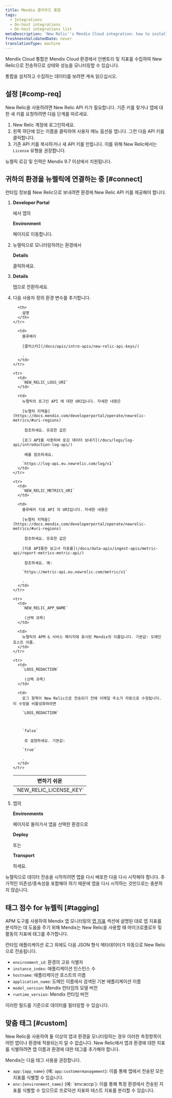 ```yaml
---
title: Mendix 클라우드 통합
tags:
  - Integrations
  - On-host integrations
  - On-host integrations list
metaDescription: 'New Relic''s Mendix Cloud integration: how to install it and configure it, and what data it reports.'
freshnessValidatedDate: never
translationType: machine
---
```


Mendix Cloud 통합은 Mendix Cloud 환경에서 인벤토리 및 지표를 수집하여 New Relic으로 전송하므로 상태와 성능을 모니터링할 수 있습니다.

통합을 설치하고 수집하는 데이터를 보려면 계속 읽으십시오.

## 설정 [#comp-req]

New Relic을 사용하려면 New Relic API 키가 필요합니다. 기존 키를 찾거나 앱에 대한 새 키를 요청하려면 다음 단계를 따르세요.

1. New Relic 계정에 로그인하세요.
2. 왼쪽 하단에 있는 이름을 클릭하여 사용자 메뉴 옵션을 엽니다. 그런 다음 API 키를 클릭합니다.
3. 기존 API 키를 복사하거나 새 API 키를 만듭니다. 이를 위해 New Relic에서는 `License` 유형을 권장합니다.

<Callout variant="important">
  뉴렐릭 로깅 및 인력은 Mendix 9.7 이상에서 지원됩니다.
</Callout>

## 귀하의 환경을 뉴렐릭에 연결하는 중 [#connect]

런타임 정보를 New Relic으로 보내려면 환경에 New Relic API 키를 제공해야 합니다.

1. <DoNotTranslate>**Developer Portal**</DoNotTranslate>

   에서 앱의

   <DoNotTranslate>**Environment**</DoNotTranslate>

   페이지로 이동합니다.

2. 뉴렐릭으로 모니터링하려는 환경에서

   <DoNotTranslate>**Details**</DoNotTranslate>

   클릭하세요.

3. <DoNotTranslate>**Details**</DoNotTranslate>

   탭으로 전환하세요.

4. 다음 사용자 정의 환경 변수를 추가합니다.

   <table>
     <thead>
       <tr>
         <th>
           변하기 쉬운
         </th>

         <th>
           설명
         </th>
       </tr>
     </thead>

     <tbody>
       <tr>
         <td>
           `NEW_RELIC_LICENSE_KEY`
         </td>

         <td>
           블루베리 

           [클러스터](/docs/apis/intro-apis/new-relic-api-keys/)

           .
         </td>
       </tr>

       <tr>
         <td>
           `NEW_RELIC_LOGS_URI`
         </td>

         <td>
           뉴렐릭의 로그인 API 에 대한 URI입니다. 자세한 내용은 

           [뉴렐릭 지역을](https://docs.mendix.com/developerportal/operate/newrelic-metrics/#uri-regions)

            참조하세요. 유효한 값은 

           [로그 API를 사용하여 로깅 데이터 보내기](/docs/logs/log-api/introduction-log-api/)

            예를 참조하세요. 

           `https://log-api.eu.newrelic.com/log/v1`
         </td>
       </tr>

       <tr>
         <td>
           `NEW_RELIC_METRICS_URI`
         </td>

         <td>
           블루베리 지표 API 의 URI입니다. 자세한 내용은 

           [뉴렐릭 지역을](https://docs.mendix.com/developerportal/operate/newrelic-metrics/#uri-regions)

            참조하세요. 유효한 값은 

           [지표 API통한 보고서 지표를](/docs/data-apis/ingest-apis/metric-api/report-metrics-metric-api/)

            참조하세요. 예: 

           `https://metric-api.eu.newrelic.com/metric/v1`

           .
         </td>
       </tr>

       <tr>
         <td>
           `NEW_RELIC_APP_NAME`

            (선택 과목)
         </td>

         <td>
           뉴렐릭의 APM & 서비스 페이지에 표시된 Mendix의 이름입니다. 기본값: 도메인 호스트 이름.
         </td>
       </tr>

       <tr>
         <td>
           `LOGS_REDACTION`

            (선택 과목)
         </td>

         <td>
           로그 항목이 New Relic으로 전송되기 전에 이메일 주소가 자동으로 수정됩니다. 이 수정을 비활성화하려면 

           `LOGS_REDACTION`

    

           `false`

            로 설정하세요. 기본값: 

           `true`

           .
         </td>
       </tr>
     </tbody>
   </table>

5. 앱의

   <DoNotTranslate>**Environments**</DoNotTranslate>

   페이지로 돌아가서 앱을 선택한 환경으로

   <DoNotTranslate>**Deploy**</DoNotTranslate>

   또는

   <DoNotTranslate>**Transport**</DoNotTranslate>

   하세요.

<Callout variant="important">
  뉴렐릭으로 데이터 전송을 시작하려면 앱을 다시 배포한 다음 다시 시작해야 합니다. 추가적인 의존성/종속성을 포함해야 하기 때문에 앱을 다시 시작하는 것만으로는 충분하지 않습니다.
</Callout>

## 태그 점수 for 뉴렐릭 [#tagging]

APM 도구를 사용하여 Mendix 앱 모니터링의 [앱 지표](https://docs.mendix.com/developerportal/operate/monitoring-with-apm/#app-metrics) 섹션에 설명된 대로 앱 지표를 분석하는 데 도움을 주기 위해 Mendix는 New Relic을 사용할 때 마이크로플로우 및 활동의 지표에 태그를 추가합니다.

런타임 애플리케이션 로그 외에도 다음 JSON 형식 메타데이터가 자동으로 New Relic으로 전송됩니다.

* `environment_id`: 환경의 고유 식별자
* `instance_index`: 애플리케이션 인스턴스 수
* `hostname`: 애플리케이션 호스트의 이름
* `application_name`: 도메인 이름에서 검색된 기본 애플리케이션 이름
* `model_version`: Mendix 런타임의 모델 버전
* `runtime_version`: Mendix 런타임 버전

이러한 필드를 기준으로 데이터를 필터링할 수 있습니다.

## 맞춤 태그 [#custom]

New Relic을 사용하여 둘 이상의 앱과 환경을 모니터링하는 경우 이러한 측정항목이 어떤 앱이나 환경에 적용되는지 알 수 없습니다. New Relic에서 앱과 환경에 대한 지표를 식별하려면 앱 이름과 환경에 대한 태그를 추가해야 합니다.

Mendix는 다음 태그 사용을 권장합니다.

* `app:{app_name}` (예: `app:customermanagement`): 이를 통해 앱에서 전송된 모든 지표를 식별할 수 있습니다.
* `env:{environment_name}` (예: \`env:accp\`): 이를 통해 특정 환경에서 전송된 지표를 식별할 수 있으므로 프로덕션 지표와 테스트 지표를 분리할 수 있습니다.